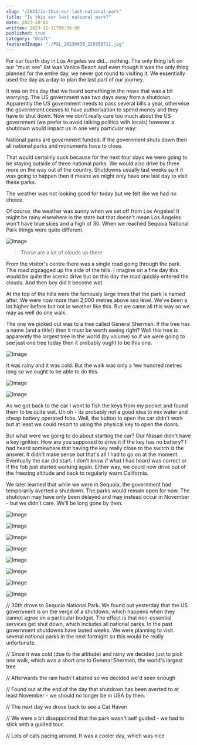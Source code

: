 ```yaml
---
slug: "/2023/is-this-our-last-national-park"
title: "Is this our last national park?"
date: 2023-10-01
written: 2023-12-31T00:56:00
published: true
category: "draft"
featuredImage: "./PXL_20230930_225050711.jpg"
---
```


For our fourth day in Los Angeles we did... nothing. The only thing left on our "must see" list was Venice Beach and even though it was the only thing planned for the entire day, we never got round to visiting it. We essentially used the day as a day to plan the last part of our journey.

It was on this day that we heard something in the news that was a bit worrying. The US government was two days away from a shutdown. Apparently the US government needs to pass several bills a year, otherwise the government ceases to have authorisation to spend money and they have to shut down. Now we don't really care too much about the US government (we prefer to avoid talking politics with locals) however a shutdown would impact us in one very particular way:

National parks are government funded. If the government shuts down then all national parks and monuments have to close.

That would certainly suck because for the next four days we were going to be staying outside of three national parks. We would also drive by three more on the way out of the country. Shutdowns usually last weeks so if it was going to happen then it means we might only have one last day to visit these parks.

The weather was not looking good for today but we felt like we had no choice.

Of course, the weather was sunny when we set off from Los Angeles! It might be rainy elsewhere in the state but that doesn't mean Los Angeles won't have blue skies and a high of 30. When we reached Sequoia National Park things were quite different.

![Image](PXL_20230930_210959018.jpg)

> Those are a lot of clouds up there

From the visitor's centre there was a single road going through the park. This road zigzagged up the side of the hills. I imagine on a fine day this would be quite the scenic drive but on this day the road quickly entered the clouds. And then boy did it become wet.

At the top of the hills were the famously large trees that the park is named after. We were now more than 2,000 metres above sea level. We've been a lot higher before but not in weather like this. But we came all this way so we may as well do one walk.

The one we picked out was to a tree called General Sherman. If the tree has a name (and a title!) then it must be worth seeing right? Well this tree is apparently the largest tree in the world (by volume) so if we were going to see just one tree today then it probably ought to be this one.

![Image](PXL_20230930_224259407.jpg)

It was rainy and it was cold. But the walk was only a few hundred metres long so we ought to be able to do this.

![Image](PXL_20230930_225050711.jpg)

![Image](PXL_20230930_225231534.jpg)

As we got back to the car I went to fish the keys from my pocket and found them to be quite wet. Uh oh - its probably not a good idea to mix water and cheap battery operated fobs. Well, the button to open the car didn't work but at least we could resort to using the physical key to open the doors.

But what were we going to do about starting the car? Our Nissan didn't have a key ignition. How are you supposed to drive it if the key has no battery? I had heard somewhere that having the key really close to the switch is the answer. It didn't make sense but that's all I had to go on at the moment. Eventually the car did start. I don't know if what I had heard was correct or if the fob just started working again. Either way, we could now drive out of the freezing altitude and back to regularly warm California.

We later learned that while we were in Sequoia, the government had temporarily averted a shutdown. The parks would remain open for now. The shutdown may have only been delayed and may instead occur in November - but we didn't care. We'll be long gone by then.

![Image](PXL_20231001_193046599.jpg)

![Image](PXL_20231001_193524817.jpg)

![Image](PXL_20231001_193859871.jpg)

![Image](PXL_20231001_194434036.jpg)

![Image](PXL_20231001_200839512.jpg)

![Image](PXL_20231001_202014981.jpg)

![Image](PXL_20231001_202148581.jpg)

![Image](PXL_20231001_204100902.jpg)

// 30th drove to Sequoia National Park. We found out yesterday that the US government is on the verge of a shutdown, which happens when they cannot agree on a particular budget. The effect is that non-essential services get shut down, which includes all national parks. In the past government shutdowns have lasted weeks. We were planning to visit several national parks in the next fortnight so this would be really unfortunate.

// Since it was cold (due to the altitude) and rainy we decided just to pick one walk, which was a short one to General Sherman, the world's largest tree

// Afterwards the rain hadn't abated so we decided we'd seen enough

// Found out at the end of the day that shutdown has been averted to at least November - we should no longer be in USA by then.

// The next day we drove back to see a Cat Haven

// We were a bit disappointed that the park wasn't self guided - we had to stick with a guided tour.

// Lots of cats pacing around. It was a cooler day, which was nice
